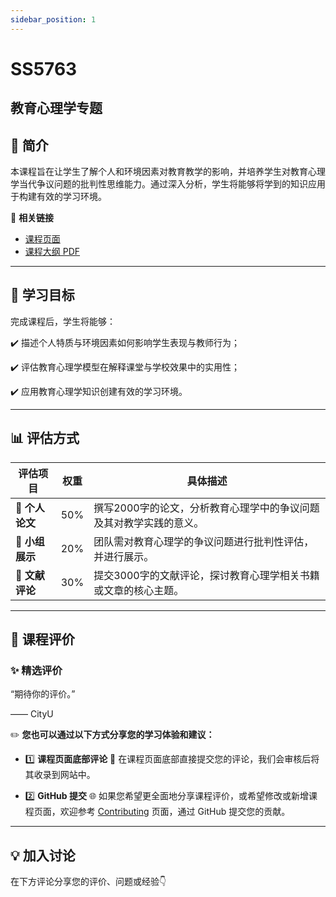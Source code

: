 ```yaml
---
sidebar_position: 1
---
```


# SS5763
## 教育心理学专题

## **📘 简介**
本课程旨在让学生了解个人和环境因素对教育教学的影响，并培养学生对教育心理学当代争议问题的批判性思维能力。通过深入分析，学生将能够将学到的知识应用于构建有效的学习环境。

🔗 **相关链接**
- [课程页面](https://www.cityu.edu.hk/catalogue/pg/202425/course/SS5763.htm)
- [课程大纲 PDF](https://www.cityu.edu.hk/catalogue/pg/202425/course/SS5763.pdf)

---

## **🎯 学习目标**

完成课程后，学生将能够：

✔️ 描述个人特质与环境因素如何影响学生表现与教师行为；

✔️ 评估教育心理学模型在解释课堂与学校效果中的实用性；

✔️ 应用教育心理学知识创建有效的学习环境。

---

## **📊 评估方式**

| **评估项目**             | **权重** | **具体描述**                                                                                       |
|------------------------|---------|---------------------------------------------------------------------------------------------------|
| **📄 个人论文**          | 50%     | 撰写2000字的论文，分析教育心理学中的争议问题及其对教学实践的意义。                                               |
| **🎤 小组展示**          | 20%     | 团队需对教育心理学的争议问题进行批判性评估，并进行展示。                                                       |
| **📄 文献评论**          | 30%     | 提交3000字的文献评论，探讨教育心理学相关书籍或文章的核心主题。                                                  |

---

## **💬 课程评价**

### ✨ **精选评价**
<div className={commentStyles.commentBox}>
    <p className={commentStyles.commentText}>
        “期待你的评价。”
    </p>
    <p className={commentStyles.commentAuthor}>—— CityU</p>
</div>

✏️ **您也可以通过以下方式分享您的学习体验和建议：**

- 1️⃣ **课程页面底部评论**
💬 在课程页面底部直接提交您的评论，我们会审核后将其收录到网站中。

- 2️⃣ **GitHub 提交**
🌐 如果您希望更全面地分享课程评价，或希望修改或新增课程页面，欢迎参考 [Contributing](https://penjc.github.io/CityU/contributing) 页面，通过 GitHub 提交您的贡献。

---

## **💡 加入讨论**

在下方评论分享您的评价、问题或经验👇
<Utterances />
